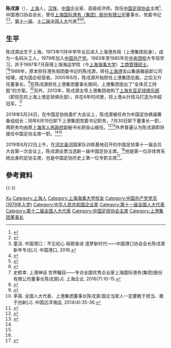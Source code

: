 {{Infobox officeholder
| 姓名     = 陈戌源
| 图像     = 中国足协主席陈戌源.jpg
| 图像替代 = 
| 图像说明 = 
| 出生名   = 
| 出生日期 = {{birth year and age|1956|7}}
| 出生地点 = {{CHN}}[[上海市|上海市]]
| 逝世日期 = 
| 逝世地点 = 
| 国籍     = {{PRC}}
| 别名     = 
| 职业     = 企业家、官员
| 政党 = {{CPC}}
| 届次          = 6
| now          = [[中国足球协会|中国足球协会]]主席
| 就任日期      = 2019年8月22日
| 卸任日期      = 
| 副主席      = [[杜兆才|杜兆才]]、[[孙雯|孙雯]]、[[高洪波_(足球运动员)|高洪波]]
}}
'''陈戌源'''（{{bd|1956年|7月||}}），[[上海|上海]]人，[[汉族|汉族]]，[[中华人民共和国|中国]]企业家、高级经济师。现任[[中国足球协会|中国足球协会]]主席<ref name=pp>{{cite news |title=官方：陈戌源全票当选新一届足协主席 曾任上港集团董事长 |url=http://www.ppsport.com/article/news/657634.html |accessdate=2019-08-22 |publisher=PP体育 |date=2019-08-22 |archive-date=2019-08-22 |archive-url=https://web.archive.org/web/20190822032643/http://www.ppsport.com/article/news/657634.html |dead-url=no }}</ref>、中国港口协会会长，曾任[[上海国际港务|上海国际港务（集团）股份有限公司]]董事长、党委书记<ref name=sina>{{cite news |title=深度｜中国足球为什么选择了陈戌源？ |url=http://sports.sina.com.cn/china/national/2019-05-24/doc-ihvhiqay1028915.shtml |accessdate=2019-05-28 |agency=北京青年报 |publisher=新浪 |date=2019-05-24 |archive-date=2019-05-28 |archive-url=https://web.archive.org/web/20190528022752/http://sports.sina.com.cn/china/national/2019-05-24/doc-ihvhiqay1028915.shtml |dead-url=no }}</ref><ref>童洁. 中国港口：不忘初心 砥砺奋进 逐梦新时代——中国港口协会会长陈戌源新年专访[J]. 中国港口, 2018.</ref>，[[第十一届全国人民代表大会|第十一届]]、[[第十二届全国人民代表大会|十二届]][[全国人大|全国人大]]代表<ref>{{cite web|author=新华网|title=第十一届全国人大代表|url=http://news.xinhuanet.com/ziliao/2008-03/03/content_7708230.htm?node=36628|publisher=新华网|accessdate=2014-01-07|archive-date=2014-01-10|archive-url=https://web.archive.org/web/20140110211415/http://news.xinhuanet.com/ziliao/2008-03/03/content_7708230.htm?node=36628|dead-url=no}}</ref><ref>{{cite web |title=中华人民共和国第十一届全国人民代表大会代表名单 |url=http://www.npc.gov.cn/wxzl/gongbao/2008-05/27/content_1463295.htm |website=中国人大网 |accessdate=2019-08-19 |archive-date=2020-01-02 |archive-url=https://web.archive.org/web/20200102131831/http://www.npc.gov.cn/wxzl/gongbao/2008-05/27/content_1463295.htm |dead-url=no }}</ref><ref>{{cite web |title=中华人民共和国第十二届全国人民代表大会代表名单 |url=http://www.npc.gov.cn/wxzl/gongbao/2013-07/24/content_1810912.htm |website=中国人大网 |accessdate=2019-08-19 |archive-date=2019-10-31 |archive-url=https://web.archive.org/web/20191031041054/http://www.npc.gov.cn/wxzl/gongbao/2013-07/24/content_1810912.htm |dead-url=yes }}</ref>。

== 生平 ==
陈戌源出生于上海，1973年11月中学毕业后进入上海港务局（上港集团前身），成为一名码头工人，1979年加入[[中国共产党|中国共产党]]。1983年至1985年在[[中央团校|中央团校]]大专班学习，并于1997年7月获得上海海运学院（今[[上海海事大学|上海海事大学]]）[[工商管理硕士|工商管理硕士]]。<ref>史鹤幸. 上港神话 世界瞩目——专访全国优秀企业家上海国际港务(集团)股份有限公司董事长陈戌源[J]. 上海企业, 2016(7):10-15.</ref><ref>{{cite news |author1=王道军 |title=46岁严俊拟任上港集团总裁 该职位空缺已一年 |url=http://sh.eastday.com/m/20140513/u1a8084324.html |accessdate=2019-08-19 |publisher=东方网 |date=2014-05-13 |archive-date=2014-07-10 |archive-url=https://web.archive.org/web/20140710074948/http://sh.eastday.com/m/20140513/u1a8084324.html |dead-url=no }}</ref>1988年，原本担任港务局团委书记的陈戌源，转任[[上海港|上海港]]宝山集装箱装卸公司经理，成为国企经营者。2005年6月，陈戌源开始担任上港集团总裁，之后又升任董事长。<ref>{{cite news |title=起底陈戌源：踢球撞坏门牙 他在上港展现全局眼光 |url=http://sports.sina.com.cn/china/national/2019-05-25/doc-ihvhiews4445266.shtml |accessdate=2019-08-19 |publisher=新浪 |date=2019-05-25 |archive-date=2019-08-19 |archive-url=https://web.archive.org/web/20190819094727/http://sports.sina.com.cn/china/national/2019-05-25/doc-ihvhiews4445266.shtml |dead-url=no }}</ref>在陈戌源担任上港集团董事长期间，上港集团提出了“全体员工持股”的方案。<ref>李英. 全国人大代表、上港集团董事长陈戌源:国企当家人一定要敢于担当、敢于创新[J]. 中国远洋海运, 2014(4):35-36.</ref>另外，2013年，陈戌源主导上港集团收购了[[上海东亚足球俱乐部|上海东亚足球俱乐部]]（即现在的上海上港足球俱乐部），并在6年时间里，将上港从升班马打造为中超冠军。<ref name=qq>{{cite news |title=上港集团任命新任董事长 陈戌源出任足协主席几成定局 |url=https://sports.qq.com/a/20190619/004921.htm |accessdate=2019-08-19 |publisher=腾讯 |date=2019-06-19 |archive-date=2019-08-19 |archive-url=https://web.archive.org/web/20190819094155/https://sports.qq.com/a/20190619/004921.htm |dead-url=no }}</ref>

2019年5月24日，在中国足协执委扩大会议上，陈戌源被任命为中国足协换届筹备组组长；同年6月19日卸下上港集团党委书记职务，7月30日卸下董事长一职，两职务均由原[[上海市人民政府|上海市人民政府]]副秘书长顾金山接任。<ref>{{cite news |author1=刘辉 |title=最新人事任免：顾金山出任上港集团党委书记 “老帅”陈戌源已赴足协 |url=http://shzw.eastday.com/shzw/G/20190619/u1ai12602864.html |accessdate=2019-08-19 |publisher=东方网 |date=2019-06-19|archive-date=2019-07-16 |archive-url=https://web.archive.org/web/20190716223934/http://shzw.eastday.com/shzw/G/20190619/u1ai12602864.html |dead-url=no }}</ref><ref>{{cite news |author1=李立 |title=足代会各职位候选人已产生 陈戌源7月从上港卸任 |url=http://sports.sina.com.cn/china/j/2019-08-17/doc-ihytcern1519339.shtml |accessdate=2019-08-19 |agency=北京晚报 |publisher=新浪 |date=2019-08-17 |archive-date=2019-08-19 |archive-url=https://web.archive.org/web/20190819094328/http://sports.sina.com.cn/china/j/2019-08-17/doc-ihytcern1519339.shtml |dead-url=no }}</ref>外界普遍认为陈戌源即将接任中国足协主席一职。<ref name=sina/><ref name=qq/>

2019年8月22日上午，在[[河北|河北]][[香河|香河]]国家队训练基地召开的中国足协第十一届会员大会第一次会议上，陈戌源全票当选新一届中国足协主席。<ref name=pp/>他是第一位非体育系统出身的足协主席，也是中国足协历史上第一位专职主席<ref>{{cite news |author1=董兴生 |title=陈戌源担任中国足协新主席 拉升14支体育股集体上涨 |url=http://www.nbd.com.cn/articles/2019-08-22/1365332.html |accessdate=2019-08-22 |agency=每日经济新闻 |date=2019-08-22 |archive-date=2019-08-22 |archive-url=https://web.archive.org/web/20190822135952/http://www.nbd.com.cn/articles/2019-08-22/1365332.html |dead-url=no }}</ref>。

== 參考資料 ==
{{reflist|30em}}

{{-}}
{{start box}}
{{s-civ}}
{{s-before|[[蔡振华|蔡振华]]}}
{{s-title|[[中國足球協會|中國足球協會]]主席|2019年8月－}}
{{s-inc}}
{{s-bus}}
{{s-new}}
{{s-title|[[上港集团|上港集团]]董事长|2005年-2019年7月}}
{{s-after|[[顾金山|顾金山]]}}
{{end box}}
{{Authority control}}
{{DEFAULTSORT:Chen陈}}
[[Category:陈姓|Xu]]
[[Category:上海人|Category:上海人]]
[[Category:上海海事大学校友|Category:上海海事大学校友]]
[[Category:中国共产党党员_(1979年入党)|Category:中国共产党党员 (1979年入党)]]
[[Category:中华人民共和国企业家|Category:中华人民共和国企业家]]
[[Category:第十一届全国人大代表|Category:第十一届全国人大代表]]
[[Category:第十二届全国人大代表|Category:第十二届全国人大代表]]
[[Category:中国足球协会主席|Category:中国足球协会主席]]
[[Category:上港集团董事长|Category:上港集团董事长]]